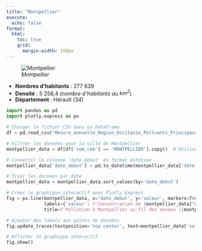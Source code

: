 ```yaml
---
title: "Montpellier"
execute:
  echo: false
format:
  html:
    toc: true
    grid:
      margin-width: 150px
---
```


![*Montpellier*](Montpellier.svg)

* **Nombres d'habitants** : 277 639
* **Densité** : 5 258,4 (*nombre d'habitants au $km^2$*)
* **Département** : Hérault (34) 

```python
import pandas as pd
import plotly.express as px 

# Charger le fichier CSV dans un DataFrame
df = pd.read_csv('Mesure_annuelle_Region_Occitanie_Polluants_Principaux.csv')

# Filtrer les données pour la ville de Montpellier
montpellier_data = df[df['nom_com'] == 'MONTPELLIER'].copy()  # Utiliser .copy() pour éviter le SettingWithCopyWarning

# Convertir la colonne 'date_debut' en format datetime
montpellier_data['date_debut'] = pd.to_datetime(montpellier_data['date_debut'])

# Trier les données par date
montpellier_data = montpellier_data.sort_values(by='date_debut')

# Créer le graphique interactif avec Plotly Express
fig = px.line(montpellier_data, x='date_debut', y='valeur', markers=True,
              labels={'valeur': f'Concentration de {montpellier_data["nom_poll"].iloc[0]} (ug.m-3)'},
              title=f'Pollution à Montpellier au fil des années ({montpellier_data["nom_poll"].iloc[0]})')

# Ajouter des labels aux points de données
fig.update_traces(textposition='top center', text=montpellier_data['valeur'].round(2))

# Afficher le graphique interactif
fig.show()


```

